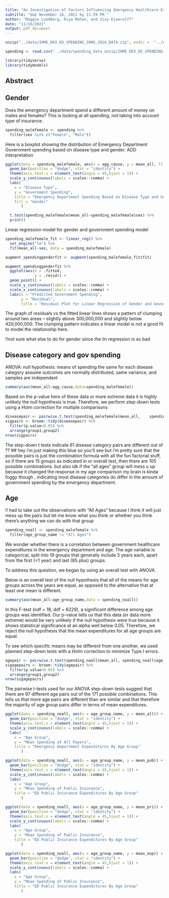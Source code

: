 ```yaml
---
title: "An Investigation of Factors Influencing Emergency Healthcare Expenditures"
subtitle: "due November 16, 2021 by 11:59 PM "
author: "Maggie Lundberg, Riya Mohan, and Izzy Kjaerulff"
date: "11/16/2021"
output: pdf_document
---
```


```r
unzip("../data/IHME_DEX_ED_SPENDING_2006_2016_DATA.zip", exdir =  "../data/spending_data_unzip")

spending <- read.csv("../data/spending_data_unzip/IHME_DEX_ED_SPENDING_2006_2016_DATA_Y2021M09D23.CSV")
```

```r
library(tidyverse)
library(tidymodels)
``` 

## Abstract


## Gender

Does the emergency department spend a different amount of money on males and females? This is looking at all spending, not taking into account type of insurance.

```r
spending_malefemale <- spending %>%
  filter(sex %in% c("Female", "Male"))

```

Here is a boxplot showing the distribution of Emergency Department Government spending based on disease type and gender. ADD interpretation
```r

ggplot(data = spending_malefemale, aes(x = agg_cause, y = mean_all, fill = sex)) +
  geom_bar(position = "dodge", stat = "identity") +
  theme(axis.text.x = element_text(angle = 45,hjust = 1)) +
  scale_y_continuous(labels = scales::comma) +
  labs(
    x = "Disease Type",
    y = "Government Spending",
    title = "Emergency Department Spending Based on Disease Type and Gender",
    fill = "Gender"
       )

```

```r
  t.test(spending_malefemale$mean_all~spending_malefemale$sex) %>%
  print()
```

Linear regression model for gender and government spending model
```r

spending_malefemale_fit <- linear_reg() %>%
  set_engine("lm") %>%
  fit(mean_all~sex, data = spending_malefemale)

```

```r
augment_spendinggenderfit <- augment(spending_malefemale_fit$fit)
```

```r
augment_spendinggenderfit %>%
  ggplot(aes(x = .fitted,
             y = .resid)) +
  geom_point() +
  scale_y_continuous(labels = scales::comma) +
  scale_x_continuous(labels = scales::comma) +
  labs(x = "Predicted Government Spending",
       y = "Residual",
       title = "Residual Plot for Linear Regression of Gender and Goverment Spending")
```
The graph of residuals vs the fitted linear lines shows a pattern of clumping around two areas -- slightly above 300,000,000 and slightly below 420,000,000. The clumping pattern indicates a linear model is not a good fit to model the relationship here. 

!!not sure what else to do for gender since the lin regression is so bad

## Disease category and gov spending

ANOVA:
null hypothesis: means of spending the same for each disease category
assume outcomes are normally distributed, same variance, and samples are independent
```r
summary(aov(mean_all~agg_cause,data=spending_malefemale))
```

Based on the p-value here of these data or more extreme data it is highly unlikely the null hypothesis is true. Therefore, we perform step-down tests using a Holm correction for multiple comparisons
```r
diseasepair <- pairwise.t.test(spending_malefemale$mean_all,    spending_malefemale$agg_cause, p.adj = "holm")
sigpairs <- broom::tidy(diseasepair) %>%
  filter(p.value<0.05) %>%
  arrange(group1,group2)
nrow(sigpairs)
```
The step-down t tests indicate 61 disease category pairs are different out of ??
## hey i'm just making this blue so you'll see but i'm pretty sure that the possible pairs is just the combination formula with all the fun factorial stuff, so if there are 15 groups as indicated in ur overall test, then there are 105 possible combinations. but also idk if the "all ages" group will mess u up because it changed the response in my age comparison my brain is kinda foggy though
, indicating most disease categories do differ in the amount of government spending by the emergency department. 


## Age

!! had to take out the observations with "All Ages" because I think it will just mess up the pairs but let me know what you think or whether you think there's anything we can do with that group

```r

spending_noall <- spending_malefemale %>%
  filter(age_group_name != "All Ages")

```


We wonder whether there is a correlation between government healthcare expenditures in the emergency department and age. The age variable is categorical, split into 19 groups that generally include 5 years each, apart from the first (<1 year) and last (85 plus) groups. 

To address this question, we began by using an overall test with ANOVA.

Below is an overall test of the null hypothesis that all of the means for age groups across the years are equal, as opposed to the alternative that at least one mean is different.

```r

summary(aov(mean_all~age_group_name,data = spending_noall))

```

In this F-test (ndf = 18, ddf = 6229), a significant difference among age groups was identified. Our p-value tells us that this data (or data more extreme) would be very unlikely if the null hypothesis were true because it shows statistical significance at an alpha well below 0.05. Therefore, we reject the null hypothesis that the mean expenditures for all age groups are equal.

To see which specific means may be different from one another, we used planned step-down tests with a Holm correction to minimize Type I errors.

```r

agepair <- pairwise.t.test(spending_noall$mean_all, spending_noall$age_group_name, p.adj = "holm")
sigagepairs <- broom::tidy(agepair) %>%
  filter(p.value<0.05) %>%
  arrange(group1,group2)
nrow(sigagepairs)

```

The pairwise t-tests used for our ANOVA step-down tests suggest that there are 97 different age pairs out of the 171 possible combinations. This tells us that more age pairs are different than are similar and that therefore the majority of age group pairs differ in terms of mean expenditures.

```r

ggplot(data = spending_noall, aes(x = age_group_name, y = mean_all)) +
  geom_bar(position = "dodge", stat = "identity") +
  theme(axis.text.x = element_text(angle = 45,hjust = 1)) +
  scale_y_continuous(labels = scales::comma) +
  labs(
    x = "Age Group",
    y = "Mean Spending of All Payers",
    title = "Emergency Department Expenditures By Age Group"
       )

```

```r

ggplot(data = spending_noall, aes(x = age_group_name, y = mean_pub)) +
  geom_bar(position = "dodge", stat = "identity") +
  theme(axis.text.x = element_text(angle = 45,hjust = 1)) +
  scale_y_continuous(labels = scales::comma) +
  labs(
    x = "Age Group",
    y = "Mean Spending of Public Insurance",
    title = "ED Public Insurance Expenditures By Age Group"
       )

```

```r

ggplot(data = spending_noall, aes(x = age_group_name, y = mean_pri)) +
  geom_bar(position = "dodge", stat = "identity") +
  theme(axis.text.x = element_text(angle = 45,hjust = 1)) +
  scale_y_continuous(labels = scales::comma) +
  labs(
    x = "Age Group",
    y = "Mean Spending of Public Insurance",
    title = "ED Public Insurance Expenditures By Age Group"
       )

```

```r

ggplot(data = spending_noall, aes(x = age_group_name, y = mean_oop)) +
  geom_bar(position = "dodge", stat = "identity") +
  theme(axis.text.x = element_text(angle = 45,hjust = 1)) +
  scale_y_continuous(labels = scales::comma) +
  labs(
    x = "Age Group",
    y = "Mean Spending of Public Insurance",
    title = "ED Public Insurance Expenditures By Age Group"
       )

```